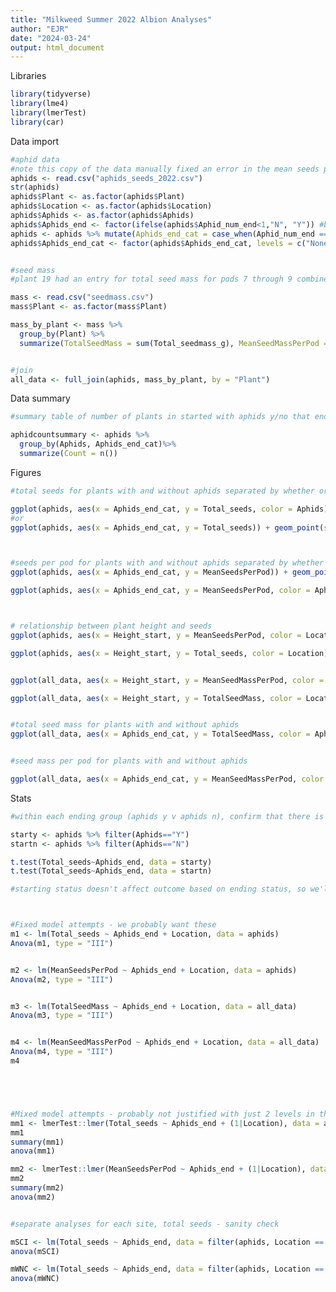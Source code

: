 ```yaml
---
title: "Milkweed Summer 2022 Albion Analyses"
author: "EJR"
date: "2024-03-24"
output: html_document
---
```


Libraries
```r
library(tidyverse)
library(lme4)
library(lmerTest)
library(car)
```

Data import
```r
#aphid data
#note this copy of the data manually fixed an error in the mean seeds per pod for plant 19 that was caused by pods 7-9 of this plant all being entered as a total count for a single pod; that may or may not have been fixed in other files
aphids <- read.csv("aphids_seeds_2022.csv")
str(aphids)
aphids$Plant <- as.factor(aphids$Plant)
aphids$Location <- as.factor(aphids$Location)
aphids$Aphids <- as.factor(aphids$Aphids)
aphids$Aphids_end <- factor(ifelse(aphids$Aphid_num_end<1,"N", "Y")) #binary y/n ending aphids
aphids <- aphids %>% mutate(Aphids_end_cat = case_when(Aphid_num_end == "0" ~ "None", between(Aphid_num_end,1,49) ~"Few", between(Aphid_num_end,50,10000) ~ "Many"))
aphids$Aphids_end_cat <- factor(aphids$Aphids_end_cat, levels = c("None", "Few", "Many"))


#seed mass
#plant 19 had an entry for total seed mass for pods 7 through 9 combined.  For here, individual values for each of pods 7 thru 9 were imputed as each being 1/3 of that total (before import)

mass <- read.csv("seedmass.csv")
mass$Plant <- as.factor(mass$Plant)

mass_by_plant <- mass %>%
  group_by(Plant) %>%
  summarize(TotalSeedMass = sum(Total_seedmass_g), MeanSeedMassPerPod = mean(Total_seedmass_g))


#join
all_data <- full_join(aphids, mass_by_plant, by = "Plant")
```


Data summary
```r
#summary table of number of plants in started with aphids y/no that ended with none/few/many

aphidcountsummary <- aphids %>%
  group_by(Aphids, Aphids_end_cat)%>%
  summarize(Count = n())
```


Figures
```r
#total seeds for plants with and without aphids separated by whether or not they started with aphids

ggplot(aphids, aes(x = Aphids_end_cat, y = Total_seeds, color = Aphids)) + geom_point(size = 6, alpha = 0.3)
#or
ggplot(aphids, aes(x = Aphids_end_cat, y = Total_seeds)) + geom_point(size = 6, alpha = 0.3) + facet_grid(~Aphids)



#seeds per pod for plants with and without aphids separated by whether or not they started with aphids
ggplot(aphids, aes(x = Aphids_end_cat, y = MeanSeedsPerPod)) + geom_point(size = 6, alpha = 0.3) + facet_grid(~Aphids)

ggplot(aphids, aes(x = Aphids_end_cat, y = MeanSeedsPerPod, color = Aphids)) + geom_point(size = 6, alpha = 0.3) + facet_grid(~Location)



# relationship between plant height and seeds
ggplot(aphids, aes(x = Height_start, y = MeanSeedsPerPod, color = Location)) + geom_point(size = 6, alpha = 0.3)

ggplot(aphids, aes(x = Height_start, y = Total_seeds, color = Location)) + geom_point(aes(size = Pod_num_end), alpha = 0.3)


ggplot(all_data, aes(x = Height_start, y = MeanSeedMassPerPod, color = Location)) + geom_point(aes(size = Pod_num_end), alpha = 0.3)

ggplot(all_data, aes(x = Height_start, y = TotalSeedMass, color = Location)) + geom_point(aes(size = Pod_num_end), alpha = 0.3)


#total seed mass for plants with and without aphids
ggplot(all_data, aes(x = Aphids_end_cat, y = TotalSeedMass, color = Aphids)) + geom_point(size = 6, alpha = 0.3) + facet_grid(~Location)


#seed mass per pod for plants with and without aphids

ggplot(all_data, aes(x = Aphids_end_cat, y = MeanSeedMassPerPod, color = Aphids)) + geom_point(size = 6, alpha = 0.3) + facet_grid(~Location)
```

Stats
```r
#within each ending group (aphids y v aphids n), confirm that there is no difference in total or mean seeds between starting aphids y v aphids n

starty <- aphids %>% filter(Aphids=="Y")
startn <- aphids %>% filter(Aphids=="N")

t.test(Total_seeds~Aphids_end, data = starty)
t.test(Total_seeds~Aphids_end, data = startn)

#starting status doesn't affect outcome based on ending status, so we'll just work with ending aphid status going forward



#Fixed model attempts - we probably want these
m1 <- lm(Total_seeds ~ Aphids_end + Location, data = aphids)
Anova(m1, type = "III")


m2 <- lm(MeanSeedsPerPod ~ Aphids_end + Location, data = aphids)
Anova(m2, type = "III")


m3 <- lm(TotalSeedMass ~ Aphids_end + Location, data = all_data)
Anova(m3, type = "III")


m4 <- lm(MeanSeedMassPerPod ~ Aphids_end + Location, data = all_data)
Anova(m4, type = "III")
m4 





#Mixed model attempts - probably not justified with just 2 levels in the random factor; several other issues???
mm1 <- lmerTest::lmer(Total_seeds ~ Aphids_end + (1|Location), data = aphids)
mm1
summary(mm1)
anova(mm1)

mm2 <- lmerTest::lmer(MeanSeedsPerPod ~ Aphids_end + (1|Location), data = aphids)
mm2
summary(mm2)
anova(mm2)


#separate analyses for each site, total seeds - sanity check

mSCI <- lm(Total_seeds ~ Aphids_end, data = filter(aphids, Location == "SCI"))
anova(mSCI)

mWNC <- lm(Total_seeds ~ Aphids_end, data = filter(aphids, Location == "WNC"))
anova(mWNC)

```